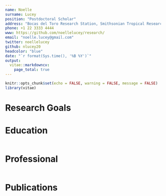 ```yaml
---
name: Noelle
surname: Lucey
position: "Postdoctoral Scholar"
address: "Bocas del Toro Research Station, Smithsonian Tropical Research Institute"
phone: +1 22 3333 4444
www: https://github.com/noellelucey/research/
email: "noelle.lucey@gmail.com"
twitter: noellelucey
github: nlucey20
headcolor: "blue"
date: "`r format(Sys.time(), '%B %Y')`"
output: 
  vitae::markdowncv:
    page_total: true
---
```


```r
knitr::opts_chunk$set(echo = FALSE, warning = FALSE, message = FALSE)
library(vitae)
```

# Research Goals


# Education

```r

```

# Professional 

```r

```

# Publications


